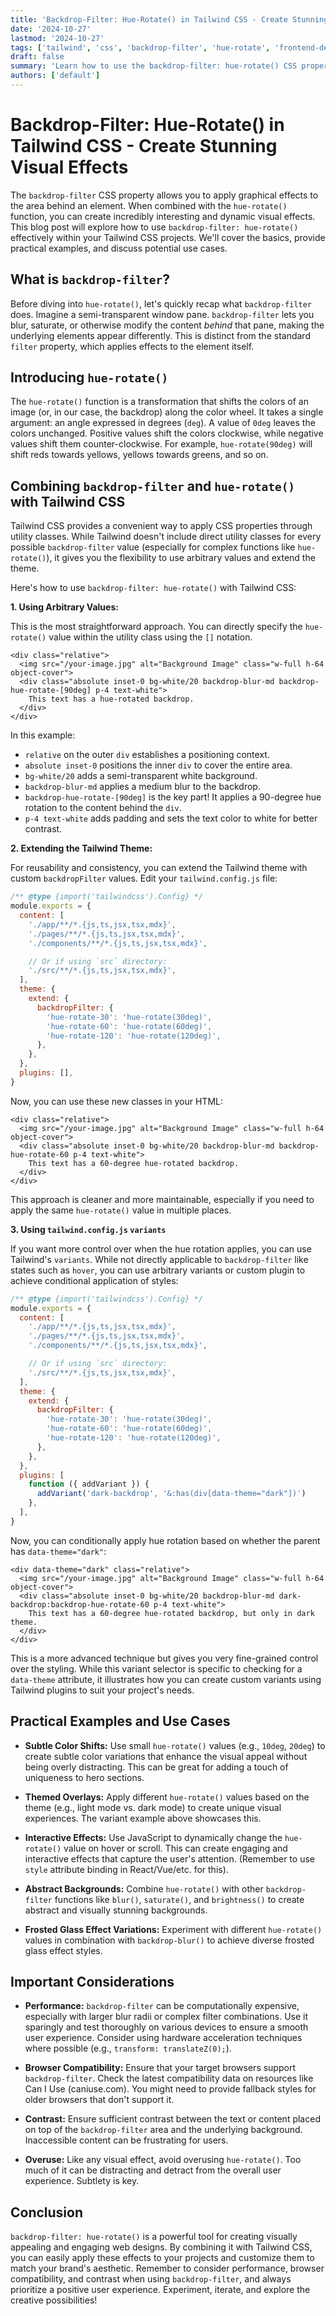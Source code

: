 ```yaml
---
title: 'Backdrop-Filter: Hue-Rotate() in Tailwind CSS - Create Stunning Visual Effects'
date: '2024-10-27'
lastmod: '2024-10-27'
tags: ['tailwind', 'css', 'backdrop-filter', 'hue-rotate', 'frontend-development', 'visual-effects']
draft: false
summary: 'Learn how to use the backdrop-filter: hue-rotate() CSS property with Tailwind CSS to create mesmerizing visual effects. This comprehensive guide provides practical examples and explains the underlying principles.'
authors: ['default']
---
```


# Backdrop-Filter: Hue-Rotate() in Tailwind CSS - Create Stunning Visual Effects

The `backdrop-filter` CSS property allows you to apply graphical effects to the area behind an element. When combined with the `hue-rotate()` function, you can create incredibly interesting and dynamic visual effects. This blog post will explore how to use `backdrop-filter: hue-rotate()` effectively within your Tailwind CSS projects. We'll cover the basics, provide practical examples, and discuss potential use cases.

## What is `backdrop-filter`?

Before diving into `hue-rotate()`, let's quickly recap what `backdrop-filter` does. Imagine a semi-transparent window pane. `backdrop-filter` lets you blur, saturate, or otherwise modify the content _behind_ that pane, making the underlying elements appear differently. This is distinct from the standard `filter` property, which applies effects to the element itself.

## Introducing `hue-rotate()`

The `hue-rotate()` function is a transformation that shifts the colors of an image (or, in our case, the backdrop) along the color wheel. It takes a single argument: an angle expressed in degrees (`deg`). A value of `0deg` leaves the colors unchanged. Positive values shift the colors clockwise, while negative values shift them counter-clockwise. For example, `hue-rotate(90deg)` will shift reds towards yellows, yellows towards greens, and so on.

## Combining `backdrop-filter` and `hue-rotate()` with Tailwind CSS

Tailwind CSS provides a convenient way to apply CSS properties through utility classes. While Tailwind doesn't include direct utility classes for every possible `backdrop-filter` value (especially for complex functions like `hue-rotate()`), it gives you the flexibility to use arbitrary values and extend the theme.

Here's how to use `backdrop-filter: hue-rotate()` with Tailwind CSS:

**1. Using Arbitrary Values:**

This is the most straightforward approach. You can directly specify the `hue-rotate()` value within the utility class using the `[]` notation.

```plaintext
<div class="relative">
  <img src="/your-image.jpg" alt="Background Image" class="w-full h-64 object-cover">
  <div class="absolute inset-0 bg-white/20 backdrop-blur-md backdrop-hue-rotate-[90deg] p-4 text-white">
    This text has a hue-rotated backdrop.
  </div>
</div>
```

In this example:

- `relative` on the outer `div` establishes a positioning context.
- `absolute inset-0` positions the inner `div` to cover the entire area.
- `bg-white/20` adds a semi-transparent white background.
- `backdrop-blur-md` applies a medium blur to the backdrop.
- `backdrop-hue-rotate-[90deg]` is the key part! It applies a 90-degree hue rotation to the content behind the `div`.
- `p-4 text-white` adds padding and sets the text color to white for better contrast.

**2. Extending the Tailwind Theme:**

For reusability and consistency, you can extend the Tailwind theme with custom `backdropFilter` values. Edit your `tailwind.config.js` file:

```javascript
/** @type {import('tailwindcss').Config} */
module.exports = {
  content: [
    './app/**/*.{js,ts,jsx,tsx,mdx}',
    './pages/**/*.{js,ts,jsx,tsx,mdx}',
    './components/**/*.{js,ts,jsx,tsx,mdx}',

    // Or if using `src` directory:
    './src/**/*.{js,ts,jsx,tsx,mdx}',
  ],
  theme: {
    extend: {
      backdropFilter: {
        'hue-rotate-30': 'hue-rotate(30deg)',
        'hue-rotate-60': 'hue-rotate(60deg)',
        'hue-rotate-120': 'hue-rotate(120deg)',
      },
    },
  },
  plugins: [],
}
```

Now, you can use these new classes in your HTML:

```plaintext
<div class="relative">
  <img src="/your-image.jpg" alt="Background Image" class="w-full h-64 object-cover">
  <div class="absolute inset-0 bg-white/20 backdrop-blur-md backdrop-hue-rotate-60 p-4 text-white">
    This text has a 60-degree hue-rotated backdrop.
  </div>
</div>
```

This approach is cleaner and more maintainable, especially if you need to apply the same `hue-rotate()` value in multiple places.

**3. Using `tailwind.config.js` `variants`**

If you want more control over when the hue rotation applies, you can use Tailwind's `variants`. While not directly applicable to `backdrop-filter` like states such as `hover`, you can use arbitrary variants or custom plugin to achieve conditional application of styles:

```javascript
/** @type {import('tailwindcss').Config} */
module.exports = {
  content: [
    './app/**/*.{js,ts,jsx,tsx,mdx}',
    './pages/**/*.{js,ts,jsx,tsx,mdx}',
    './components/**/*.{js,ts,jsx,tsx,mdx}',

    // Or if using `src` directory:
    './src/**/*.{js,ts,jsx,tsx,mdx}',
  ],
  theme: {
    extend: {
      backdropFilter: {
        'hue-rotate-30': 'hue-rotate(30deg)',
        'hue-rotate-60': 'hue-rotate(60deg)',
        'hue-rotate-120': 'hue-rotate(120deg)',
      },
    },
  },
  plugins: [
    function ({ addVariant }) {
      addVariant('dark-backdrop', '&:has(div[data-theme="dark"])')
    },
  ],
}
```

Now, you can conditionally apply hue rotation based on whether the parent has `data-theme="dark"`:

```plaintext
<div data-theme="dark" class="relative">
  <img src="/your-image.jpg" alt="Background Image" class="w-full h-64 object-cover">
  <div class="absolute inset-0 bg-white/20 backdrop-blur-md dark-backdrop:backdrop-hue-rotate-60 p-4 text-white">
    This text has a 60-degree hue-rotated backdrop, but only in dark theme.
  </div>
</div>
```

This is a more advanced technique but gives you very fine-grained control over the styling. While this variant selector is specific to checking for a `data-theme` attribute, it illustrates how you can create custom variants using Tailwind plugins to suit your project's needs.

## Practical Examples and Use Cases

- **Subtle Color Shifts:** Use small `hue-rotate()` values (e.g., `10deg`, `20deg`) to create subtle color variations that enhance the visual appeal without being overly distracting. This can be great for adding a touch of uniqueness to hero sections.

- **Themed Overlays:** Apply different `hue-rotate()` values based on the theme (e.g., light mode vs. dark mode) to create unique visual experiences. The variant example above showcases this.

- **Interactive Effects:** Use JavaScript to dynamically change the `hue-rotate()` value on hover or scroll. This can create engaging and interactive effects that capture the user's attention. (Remember to use `style` attribute binding in React/Vue/etc. for this).

- **Abstract Backgrounds:** Combine `hue-rotate()` with other `backdrop-filter` functions like `blur()`, `saturate()`, and `brightness()` to create abstract and visually stunning backgrounds.

- **Frosted Glass Effect Variations:** Experiment with different `hue-rotate()` values in combination with `backdrop-blur()` to achieve diverse frosted glass effect styles.

## Important Considerations

- **Performance:** `backdrop-filter` can be computationally expensive, especially with larger blur radii or complex filter combinations. Use it sparingly and test thoroughly on various devices to ensure a smooth user experience. Consider using hardware acceleration techniques where possible (e.g., `transform: translateZ(0);`).

- **Browser Compatibility:** Ensure that your target browsers support `backdrop-filter`. Check the latest compatibility data on resources like Can I Use (caniuse.com). You might need to provide fallback styles for older browsers that don't support it.

- **Contrast:** Ensure sufficient contrast between the text or content placed on top of the `backdrop-filter` area and the underlying background. Inaccessible content can be frustrating for users.

- **Overuse:** Like any visual effect, avoid overusing `hue-rotate()`. Too much of it can be distracting and detract from the overall user experience. Subtlety is key.

## Conclusion

`backdrop-filter: hue-rotate()` is a powerful tool for creating visually appealing and engaging web designs. By combining it with Tailwind CSS, you can easily apply these effects to your projects and customize them to match your brand's aesthetic. Remember to consider performance, browser compatibility, and contrast when using `backdrop-filter`, and always prioritize a positive user experience. Experiment, iterate, and explore the creative possibilities!
